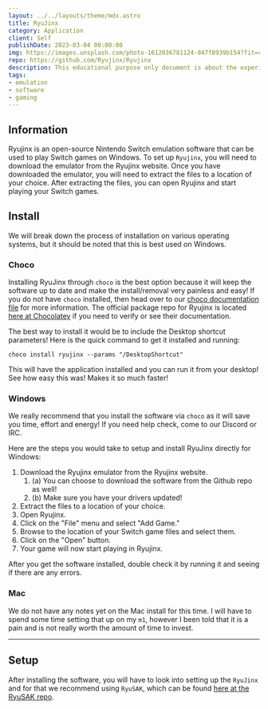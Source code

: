 ```yaml
---
layout: ../../layouts/theme/mdx.astro
title: RyuJinx
category: Application
client: Self
publishDate: 2023-03-04 00:00:00
img: https://images.unsplash.com/photo-1612036781124-847f8939b154?fit=crop&w=1400&h=700&q=75
repo: https://github.com/Ryujinx/Ryujinx
description: This educational purpose only document is about the experimental software that was written in C#!
tags:
- emulation
- software
- gaming
---
```


## Information

Ryujinx is an open-source Nintendo Switch emulation software that can be used to play Switch games on Windows.
To set up `Ryujinx`, you will need to download the emulator from the Ryujinx website.
Once you have downloaded the emulator, you will need to extract the files to a location of your choice.
After extracting the files, you can open Ryujinx and start playing your Switch games.

## Install

We will break down the process of installation on various operating systems, but it should be noted that this is best used on Windows.

### Choco

Installing RyuJinx through `choco` is the best option because it will keep the software up to date and make the install/removal very painless and easy!
If you do not have `choco` installed, then head over to our [choco documentation file](https://kbve.com/application/choco) for more information.
The official package repo for Ryujinx is located [here at Chocolatey](https://community.chocolatey.org/packages/ryujinx) if you need to verify or see their documentation.

The best way to install it would be to include the Desktop shortcut parameters!
Here is the quick command to get it installed and running:

```shell
choco install ryujinx --params "/DesktopShortcut"
```

This will have the application installed and you can run it from your desktop! 
See how easy this was! Makes it so much faster!

### Windows

We really recommend that you install the software via `choco` as it will save you time, effort and energy! If you need help check, come to our Discord or IRC.

Here are the steps you would take to setup and install RyuJinx directly for Windows:

1.  Download the Ryujinx emulator from the Ryujinx website.
	1. (a) You can choose to download the software from the Github repo as well! 
	2. (b) Make sure you have your drivers updated!
2.  Extract the files to a location of your choice.
3.  Open Ryujinx.
4.  Click on the "File" menu and select "Add Game."
5.  Browse to the location of your Switch game files and select them.
6.  Click on the "Open" button.
7.  Your game will now start playing in Ryujinx.

After you get the software installed, double check it by running it and seeing if there are any errors.

### Mac

We do not have any notes yet on the Mac install for this time. I will have to spend some time setting that up on my `m1`, however I been told that it is a pain and is not really worth the amount of time to invest.

--- 

## Setup

After installing the software, you will have to look into setting up the `RyuJinx` and for that we recommend using `RyuSAK`, which can be found [here at the RyuSAK repo](https://github.com/Ecks1337/RyuSAK/release).